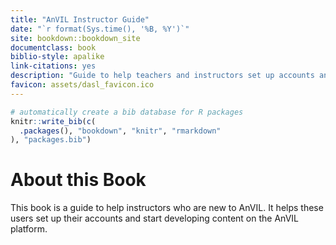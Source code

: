 ```yaml
---
title: "AnVIL Instructor Guide"
date: "`r format(Sys.time(), '%B, %Y')`"
site: bookdown::bookdown_site
documentclass: book
biblio-style: apalike
link-citations: yes
description: "Guide to help teachers and instructors set up accounts and use the AnVIL platform for instruction"
favicon: assets/dasl_favicon.ico
---
```


```r
# automatically create a bib database for R packages
knitr::write_bib(c(
  .packages(), "bookdown", "knitr", "rmarkdown"
), "packages.bib")
```

# About this Book {-}

This book is a guide to help instructors who are new to AnVIL. It helps these users set up their accounts and start developing content on the AnVIL platform.


